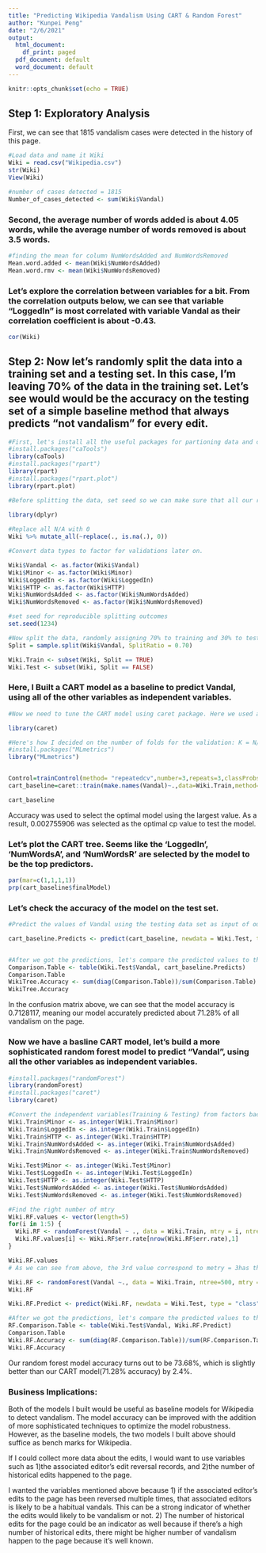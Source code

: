 ---
title: "Predicting Wikipedia Vandalism Using CART & Random Forest"
author: "Kunpei Peng"
date: "2/6/2021"
output:
  html_document:
    df_print: paged
  pdf_document: default
  word_document: default
---

```{r setup, include=FALSE}
knitr::opts_chunk$set(echo = TRUE)
```

## Step 1: Exploratory Analysis
First, we can see that 1815 vandalism cases were detected in the history of this page. 
```{r}
#Load data and name it Wiki 
Wiki = read.csv("Wikipedia.csv")
str(Wiki)
View(Wiki)

#number of cases detected = 1815
Number_of_cases_detected <- sum(Wiki$Vandal)
```
### Second, the average number of words added is about 4.05 words, while the average number of words removed is about 3.5 words. 

```{r}
#finding the mean for column NumWordsAdded and NumWordsRemoved
Mean.word.added <- mean(Wiki$NumWordsAdded)
Mean.word.rmv <- mean(Wiki$NumWordsRemoved)

```

### Let's explore the correlation between variables for a bit. From the correlation outputs below, we can see that variable "LoggedIn" is most correlated with variable Vandal as their correlation coefficient is about -0.43.  
```{r}
cor(Wiki)

```

## Step 2: Now let's randomly split the data into a training set and a testing set. In this case, I'm leaving 70% of the data in the training set. Let's see would would be the accuracy on the testing set of a simple baseline method that always predicts "not vandalism" for every edit.  

```{r}
#First, let's install all the useful packages for partioning data and creating classification models.
#install.packages("caTools")
library(caTools)
#install.packages("rpart")
library(rpart)
#install.packages("rpart.plot") 
library(rpart.plot)

#Before splitting the data, set seed so we can make sure that all our random partitions of our single dataset Wiki into training and testing data will be the same. (to replicate random results)

library(dplyr)
  
#Replace all N/A with 0 
Wiki %>% mutate_all(~replace(., is.na(.), 0))

#Convert data types to factor for validations later on. 

Wiki$Vandal <- as.factor(Wiki$Vandal)
Wiki$Minor <- as.factor(Wiki$Minor)
Wiki$LoggedIn <- as.factor(Wiki$LoggedIn)
Wiki$HTTP <- as.factor(Wiki$HTTP)
Wiki$NumWordsAdded <- as.factor(Wiki$NumWordsAdded)
Wiki$NumWordsRemoved <- as.factor(Wiki$NumWordsRemoved)

#set seed for reproducible splitting outcomes
set.seed(1234)

#Now split the data, randomly assigning 70% to training and 30% to testing. 
Split = sample.split(Wiki$Vandal, SplitRatio = 0.70)

Wiki.Train <- subset(Wiki, Split == TRUE)
Wiki.Test <- subset(Wiki, Split == FALSE)
```

### Here, I Built a CART model as a baseline to predict Vandal, using all of the other variables as independent variables.

```{r}
#Now we need to tune the CART model using caret package. Here we used a 10 fold valiadation to find the best parameter for our data. 

library(caret)

#Here's how I decided on the number of folds for the validation: K = N/N*(%size of testing test) where N = Size of data set and K = Fold. In our case, we have 3876 rows of data and the testing set is 30%, so we can use about 3 folds forour CART1 cross validation. (3876/(0.3*3876))
#install.packages("MLmetrics")
library("MLmetrics")


Control=trainControl(method= "repeatedcv",number=3,repeats=3,classProbs=TRUE,summaryFunction=multiClassSummary)
cart_baseline=caret::train(make.names(Vandal)~.,data=Wiki.Train,method="rpart",trControl=Control,tuneLength=3)

cart_baseline

```
Accuracy was used to select the optimal model using the largest value. As a result, 0.002755906 was selected as the optimal cp value to test the model. 


### Let's plot the CART tree. Seems like the 'LoggedIn', 'NumWordsA', and 'NumWordsR' are selected by the model to be the top predictors.
```{r}
par(mar=c(1,1,1,1))
prp(cart_baseline$finalModel)
```

### Let's check the accuracy of the model on the test set.
```{r}
#Predict the values of Vandal using the testing data set as input of our trained model WikiTree. Note that the default setting of the predict function below assumes a 0.5 threshold and use 0.5 as a probability benchmark to predict 0 or 1 scores. 

cart_baseline.Predicts <- predict(cart_baseline, newdata = Wiki.Test, type = "raw")


#After we got the predictions, let's compare the predicted values to the actual values. 
Comparison.Table <- table(Wiki.Test$Vandal, cart_baseline.Predicts)
Comparison.Table
WikiTree.Accuracy <- sum(diag(Comparison.Table))/sum(Comparison.Table)
WikiTree.Accuracy
```
In the confusion matrix above, we can see that the model accuracy is $0.7128117$, meaning our model accurately predicted about 71.28% of all vandalism on the page. 


### Now we have a basline CART model, let's build a more sophisticated random forest model to predict "Vandal", using all the other variables as independent variables. 
```{r}
#install.packages("randomForest")
library(randomForest)
#install.packages("caret")
library(caret)

#Convert the independent variables(Training & Testing) from factors back to integers
Wiki.Train$Minor <- as.integer(Wiki.Train$Minor)
Wiki.Train$LoggedIn <- as.integer(Wiki.Train$LoggedIn)
Wiki.Train$HTTP <- as.integer(Wiki.Train$HTTP)
Wiki.Train$NumWordsAdded <- as.integer(Wiki.Train$NumWordsAdded)
Wiki.Train$NumWordsRemoved <- as.integer(Wiki.Train$NumWordsRemoved)

Wiki.Test$Minor <- as.integer(Wiki.Test$Minor)
Wiki.Test$LoggedIn <- as.integer(Wiki.Test$LoggedIn)
Wiki.Test$HTTP <- as.integer(Wiki.Test$HTTP)
Wiki.Test$NumWordsAdded <- as.integer(Wiki.Test$NumWordsAdded)
Wiki.Test$NumWordsRemoved <- as.integer(Wiki.Test$NumWordsRemoved)

#Find the right number of mtry
Wiki.RF.values <- vector(length=5)
for(i in 1:5) {
  Wiki.RF <- randomForest(Vandal ~ ., data = Wiki.Train, mtry = i, ntree = 500)
  Wiki.RF.values[i] <- Wiki.RF$err.rate[nrow(Wiki.RF$err.rate),1]
}

Wiki.RF.values
# As we can see from above, the 3rd value correspond to metry = 3has the lowest out of bag error rate. So we can just got with mtry = 3 in this model. 

Wiki.RF <- randomForest(Vandal ~., data = Wiki.Train, ntree=500, mtry = 3, proximity = TRUE)
Wiki.RF

Wiki.RF.Predict <- predict(Wiki.RF, newdata = Wiki.Test, type = "class")

#After we got the predictions, let's compare the predicted values to the actual values. 
RF.Comparison.Table <- table(Wiki.Test$Vandal, Wiki.RF.Predict)
Comparison.Table
Wiki.RF.Accuracy <- sum(diag(RF.Comparison.Table))/sum(RF.Comparison.Table)
Wiki.RF.Accuracy


```
Our random forest model accuracy turns out to be 73.68%, which is slightly better than our CART model(71.28% accuracy) by 2.4%. 

### Business Implications: 
Both of the models I built would be useful as baseline models for Wikipedia to detect vandalism. The model accuracy can be improved with the addition of more sophisticated techniques to optimize the model robustness. However, as the baseline models, the two models I built above should suffice as bench marks for Wikipedia. 

If I could collect more data about the edits, I would want to use variables such as 1)the associated editor's edit reversal records, and 2)the number of historical edits happened to the page. 

I wanted the variables mentioned above because 1) if the associated editor's edits to the page has been reversed multiple times, that associated editors is likely to be a habitual vandals. This can be a strong indicator of whether the edits would likely to be vandalism or not. 2) The number of historical edits for the page could be an indicator as well because if there's a high number of historical edits, there might be higher number of vandalism happen to the page because it's well known. 












